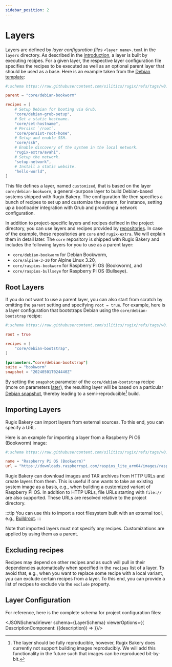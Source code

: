 ```yaml
---
sidebar_position: 2
---
```





# Layers

Layers are defined by _layer configuration files_ `<layer name>.toml` in the `layers` directory. As described in the [introduction](./index.md), a layer is built by executing recipes.  For a given layer, the respective layer configuration file specifies the recipes to be executed as well as an optional parent layer that should be used as a base. Here is an example taken from the [Debian template](https://github.com/silitics/rugix/tree/main/bakery/templates/debian-grub-efi):

```toml title="layers/customized.toml"
#:schema https://raw.githubusercontent.com/silitics/rugix/refs/tags/v0.8.0/schemas/rugix-bakery-layer.schema.json

parent = "core/debian-bookworm"

recipes = [
    # Setup Debian for booting via Grub.
    "core/debian-grub-setup",
    # Set a static hostname.
    "core/set-hostname",
    # Persist `/root`.
    "core/persist-root-home",
    # Setup and enable SSH.
    "core/ssh",
    # Enable discovery of the system in the local network.
    "rugix-extra/avahi",
    # Setup the network.
    "setup-network",
    # Install a static website.
    "hello-world",
]
```

This file defines a layer, named `customized`, that is based on the layer `core/debian-bookworm`, a general-purpose layer to build Debian-based systems shipped with Rugix Bakery. The configuration file then specifies a bunch of recipes to set up and customize the system, for instance, setting up a bootloader integration with Grub and providing a network configuration.

In addition to project-specific layers and recipes defined in the project directory, you can use layers and recipes provided by [repositories](./repositories.mdx). In case of the example, these repositories are `core` and `rugix-extra`. We will explain them in detail later. The `core` repository is shipped with Rugix Bakery and includes the following layers for you to use as a parent layer:

- `core/debian-bookworm` for Debian Bookworm,
- `core/alpine-3-20` for Alpine Linux 3.20,
- `core/raspios-bookworm` for Raspberry Pi OS (Bookworm), and
- `core/raspios-bullseye` for Raspberry Pi OS (Bullseye).

## Root Layers

If you do not want to use a parent layer, you can also start from scratch by omitting the `parent` setting and specifying `root = true`. For example, here is a layer configuration that bootstraps Debian using the `core/debian-bootstrap` recipe:

```toml title="reproducible-debian.toml"
#:schema https://raw.githubusercontent.com/silitics/rugix/refs/tags/v0.8.0/schemas/rugix-bakery-layer.schema.json

root = true

recipes = [
    "core/debian-bootstrap",
]

[parameters."core/debian-bootstrap"]
suite = "bookworm"
snapshot = "20240501T024440Z"
```

By setting the `snapshot` parameter of the `core/debian-bootstrap` recipe (more on parameters [later](./recipes.mdx)), the resulting layer will be based on a particular [Debian snapshot](https://snapshot.debian.org/), thereby leading to a semi-reproducible[^1] build.


## Importing Layers

Rugix Bakery can import layers from external sources. To this end, you can specify a URL.

Here is an example for importing a layer from a Raspberry Pi OS (Bookworm) image:

```toml title="raspios-bookworm.toml"
#:schema https://raw.githubusercontent.com/silitics/rugix/refs/tags/v0.8.0/schemas/rugix-bakery-layer.schema.json

name = "Raspberry Pi OS (Bookworm)"
url = "https://downloads.raspberrypi.com/raspios_lite_arm64/images/raspios_lite_arm64-2024-03-15/2024-03-15-raspios-bookworm-arm64-lite.img.xz"
```

Rugix Bakery can download images and TAR archives from HTTP URLs and create layers from them. This is useful if one wants to take an existing system image as a basis, e.g., when building a customized variant of Raspberry Pi OS. In addition to HTTP URLs, file URLs starting with `file://` are also supported. These URLs are resolved relative to the project directory.

:::tip
You can use this to import a root filesystem built with an external tool, e.g., [Buildroot](https://buildroot.org/).
:::

Note that imported layers must not specify any recipes. Customizations are applied by using them as a parent.


## Excluding recipes

Recipes may depend on other recipes and as such will pull in their dependencies automatically when specified in the `recipes` list of a layer. To avoid that, e.g., when you want to replace some recipe with a local variant, you can exclude certain recipes from a layer. To this end, you can provide a list of recipes to exclude via the `exclude` property.


## Layer Configuration

For reference, here is the complete schema for project configuration files:

<JSONSchemaViewer schema={LayerSchema} viewerOptions={{
    DescriptionComponent: ({description}) => <ReactMarkdown children={description} />
}}/>


[^1]: The layer should be fully reproducible, however, Rugix Bakery does currently not support building images reproducibly. We will add this functionality in the future such that images can be reproduced bit-by-bit.